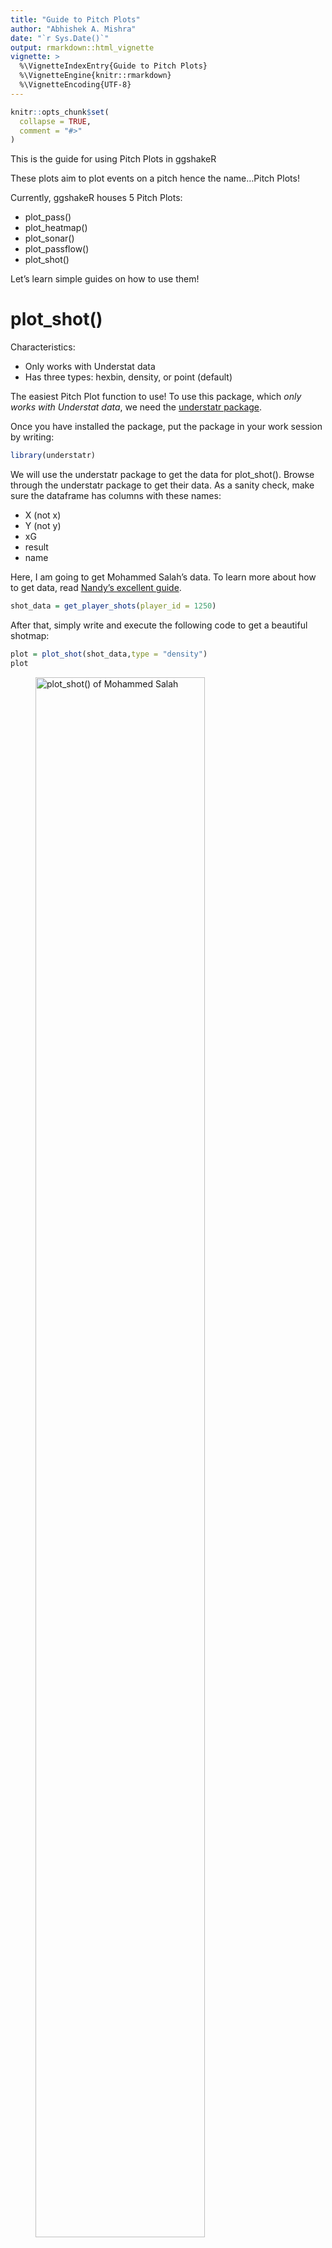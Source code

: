 ```yaml
---
title: "Guide to Pitch Plots"
author: "Abhishek A. Mishra"
date: "`r Sys.Date()`"
output: rmarkdown::html_vignette
vignette: >
  %\VignetteIndexEntry{Guide to Pitch Plots}
  %\VignetteEngine{knitr::rmarkdown}
  %\VignetteEncoding{UTF-8}
---
```


```r
knitr::opts_chunk$set(
  collapse = TRUE,
  comment = "#>"
)
```

This is the guide for using Pitch Plots in ggshakeR

These plots aim to plot events on a pitch hence the name...Pitch Plots! 

Currently, ggshakeR houses 5 Pitch Plots:

* plot_pass()
* plot_heatmap()
* plot_sonar()
* plot_passflow()
* plot_shot()

Let's learn simple guides on how to use them!

# plot_shot()
Characteristics:

* Only works with Understat data
* Has three types: hexbin, density, or point (default)

The easiest Pitch Plot function to use! To use this package, which *only works with Understat data*, we need the [understatr package](https://github.com/ewenme/understatr).

Once you have installed the package, put the package in your work session by writing:

```r
library(understatr)
```

We will use the understatr package to get the data for plot_shot(). Browse through the understatr package to get their data. As a sanity check, make sure the dataframe has columns with these names:

* X (not x)
* Y (not y)
* xG
* result
* name

Here, I am going to get Mohammed Salah's data. To learn more about how to get data, read [Nandy's excellent guide](https://sagnikdas1.medium.com/tabguide-1-making-shot-maps-1c030f08393e).

```r
shot_data = get_player_shots(player_id = 1250)
```

After that, simply write and execute the following code to get a beautiful shotmap:

```r
plot = plot_shot(shot_data,type = "density")
plot
```
![plot_shot() of Mohammed Salah](images/plot_shot().png){width=80%}

Note that, you can write hexbin, density, and point to get three different types of shotmaps. Try it out!

# plot_sonar(), plot_heatmap(), plot_passflow()
These three functions are quite similar in what they require.

* plot_sonar() gives you a pass sonar
* plot_heatmap() gives you a heatmap on the pitch
* plot_passflow() gives you a passflow map on the pitch

Here are some key things to know:

* plot_sonar() and plot_passflow() expect passing data
* All three functions require the data to have at minimum four columns named: __x, y, finalX, finalY__
* All three functions work on either Opta or Statsbomb data
* All three functions need a minimum of 4 columns named:
  + x (indicates starting x location)
  + y (indicates starting y location)
  + finalX (indicates ending x location for passes)
  + finalY (indicates ending y location for passes)
  
Let's first get some data! You can either import you data or use [Statsbomb's open free dataset](https://github.com/statsbomb/open-data)

In this example, I'll be using Statsbomb's Messi Data for LaLiga 2014/15:

```r
Comp <- FreeCompetitions() %>%
  filter(competition_id==11 & season_name=="2014/2015")
Matches <- FreeMatches(Comp)
StatsBombData <- StatsBombFreeEvents(MatchesDF = Matches, Parallel = T)
StatsBombData = allclean(StatsBombData)

plottingData = StatsBombData
```

Before plotting, I am going to rename my columns:

```r
plottingData = plottingData %>%
  rename("x"="location.x") %>%
  rename("y"="location.y") %>%
  rename("finalX"="pass.end_location.x") %>%
  rename("finalY"="pass.end_location.y")
```

Sweet, let's plot!

## plot_heatmap()

For the heatmap, we simply select our columns and plot! Note that we don't specify __dataType__ since default is set to Statsbomb, so we can simply write this:
```r
heatData = plottingData %>%
  select(c(x,y,finalX,finalY))
heatplot = plot_heatmap(heatData, type="bin")
heatplot
```
![plot_heatmap() of all of LaLiga's events in 2014/15](images/plot_heatmap().png){width=80%}

## plot_sonar()

For the pass sonar, we're going to a bit more data cleaning. I don't want everybody's passing sonar - that's redundant! 

For our purposes, I want Jordi Alba's passing sonar! First, let me get all passes from Jordi Alba:

```r
plottingData = plottingData %>%
  filter(type.name == "Pass") %>%
  filter(team.name == "Barcelona") %>%
  filter(player.name == "Jordi Alba Ramos")
```

Now I can construct a pass sonar! Default dataType is set to Statsbomb, so here we can simply write:
```r
sonarPlot = plot_sonar(plottingData)
sonarPlot
```
![plot_sonar() of all of Jordi Alba's passes from 2014/15](images/plot_sonar().png){width=80%}

## plot_passflow()

Since we already have Jordi Alba's passes, we can just construct the passflow like this:

```r
passflowPlot = plot_passflow(passflowPlot)
passflowPlot
```
![plot_sonar() of all of Jordi Alba's passes from 2014/15](images/plot_passflow().png){width=80%}

